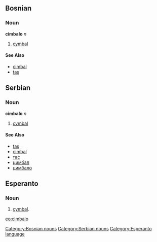 ==Bosnian==
===Noun===
'''cimbalo''' ''n''
[[Category:Bosnian nouns]]
#[[cymbal]]
====See Also====
*[[cimbal]]
*[[tas]]

==Serbian==
===Noun===
'''cimbalo''' ''n''
[[Category:Serbian nouns]]
#[[cymbal]]
====See Also====
*[[tas]]
*[[cimbal]]
*[[тас]]
*[[цимбал]]
*[[цимбало]]

==Esperanto==
===Noun===
#[[cymbal]].

[[eo:cimbalo]]
[[Category:Esperanto language]]
{{Universala Vortaro}}